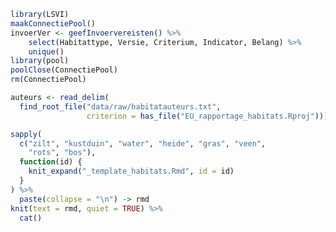 ```r
library(LSVI)
maakConnectiePool()
invoerVer <- geefInvoervereisten() %>%
    select(Habitattype, Versie, Criterium, Indicator, Belang) %>%
    unique()
library(pool)
poolClose(ConnectiePool)
rm(ConnectiePool)

auteurs <- read_delim(
  find_root_file("data/raw/habitatauteurs.txt",
                 criterion = has_file("EU_rapportage_habitats.Rproj")))

sapply(
  c("zilt", "kustduin", "water", "heide", "gras", "veen", 
    "rots", "bos"),
  function(id) {
    knit_expand("_template_habitats.Rmd", id = id)
  }
) %>%
  paste(collapse = "\n") -> rmd
knit(text = rmd, quiet = TRUE) %>%
  cat()
```
